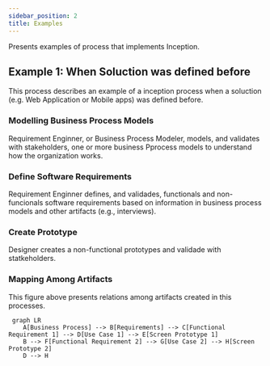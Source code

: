 ```yaml
---
sidebar_position: 2
title: Examples
---
```


Presents examples of process that implements Inception.

## Example 1: When Soluction was defined before

This process describes an example of a inception process when a soluction (e.g. Web Application or Mobile apps) was defined before.  

<BpmnViewer diagramUrl="/diagrams/processo_software/inception/example.bpmn" height="550px"/>

### Modelling Business Process Models

Requirement Enginner, or Business Process Modeler, models, and validates with stakeholders, one or more business Pprocess models to understand how the organization works. 

### Define Software Requirements

Requirement Enginner defines, and validades, functionals and non-funcionals software requirements based on information in business process models and other artifacts (e.g., interviews). 

### Create Prototype

Designer creates a non-functional prototypes and validade with statkeholders.

### Mapping Among Artifacts

This figure above presents relations among artifacts created in this processes. 

```mermaid
 graph LR
    A[Business Process] --> B[Requirements] --> C[Functional Requirement 1] --> D[Use Case 1] --> E[Screen Prototype 1]
    B --> F[Functional Requirement 2] --> G[Use Case 2] --> H[Screen Prototype 2]
    D --> H
``` 